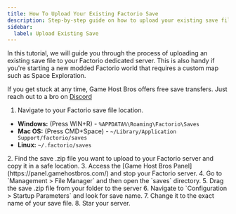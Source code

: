 ```yaml
---
title: How To Upload Your Existing Factorio Save
description: Step-by-step guide on how to upload your existing save file to your Factorio server.
sidebar:
  label: Upload Existing Save
---
```


In this tutorial, we will guide you through the process of uploading an existing save file to your Factorio dedicated server. This is also handy if you're starting a new modded Factorio world that requires a custom map such as Space Exploration.

If you get stuck at any time, Game Host Bros offers free save transfers. Just reach out to a bro on [Discord](https://discord.gg/FN4XgbAwzr)

1. Navigate to your Factorio save file location.

- **Windows:** (Press WIN+R) - `%APPDATA%\Roaming\Factorio\Saves`
- **Mac OS:** (Press CMD+Space) - `~/Library/Application Support/factorio/saves`
- **Linux:** `~/.factorio/saves`
<Steps>
2. Find the save .zip file you want to upload to your Factorio server and copy it in a safe location.
3. Access the [Game Host Bros Panel](https://panel.gamehostbros.com/) and stop your Factorio server.
4. Go to `Management > File Manager` and then open the `saves` directory.
5. Drag the save .zip file from your folder to the server
6. Navigate to `Configuration > Startup Parameters` and look for save name.
7. Change it to the exact name of your save file.
8. Star your server.
</Steps>